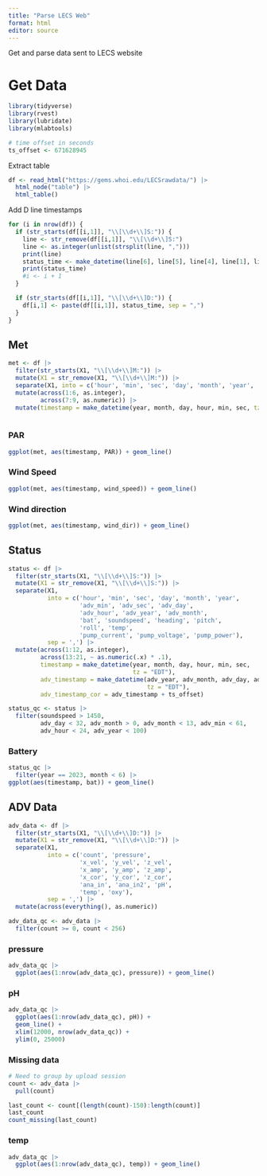 ```yaml
---
title: "Parse LECS Web"
format: html
editor: source
---
```


Get and parse data sent to LECS website

# Get Data

```r
library(tidyverse)
library(rvest)
library(lubridate)
library(mlabtools)

# time offset in seconds
ts_offset <- 671628945
```

Extract table

```r
df <- read_html("https://gems.whoi.edu/LECSrawdata/") |> 
  html_node("table") |> 
  html_table()
```

Add D line timestamps

```r
for (i in nrow(df)) {
  if (str_starts(df[[i,1]], "\\[\\d+\\]S:")) {
    line <- str_remove(df[[i,1]], "\\[\\d+\\]S:")
    line <- as.integer(unlist(strsplit(line, ",")))
    print(line)
    status_time <- make_datetime(line[6], line[5], line[4], line[1], line[2], line[3])
    print(status_time)
    #i <- i + 1
  }

  if (str_starts(df[[i,1]], "\\[\\d+\\]D:")) {
    df[i,1] <- paste(df[[i,1]], status_time, sep = ",")
  }
}
```

## Met

```r
met <- df |> 
  filter(str_starts(X1, "\\[\\d+\\]M:")) |> 
  mutate(X1 = str_remove(X1, "\\[\\d+\\]M:")) |> 
  separate(X1, into = c('hour', 'min', 'sec', 'day', 'month', 'year', 'PAR', 'wind_speed', 'wind_dir'), sep = ',') |> 
  mutate(across(1:6, as.integer),
         across(7:9, as.numeric)) |> 
  mutate(timestamp = make_datetime(year, month, day, hour, min, sec, tz = "EDT"))
  
```

### PAR

```r
ggplot(met, aes(timestamp, PAR)) + geom_line()
```

### Wind Speed

```r
ggplot(met, aes(timestamp, wind_speed)) + geom_line()
```

### Wind direction

```r
ggplot(met, aes(timestamp, wind_dir)) + geom_line()
```

## Status

```r
status <- df |> 
  filter(str_starts(X1, "\\[\\d+\\]S:")) |> 
  mutate(X1 = str_remove(X1, "\\[\\d+\\]S:")) |> 
  separate(X1, 
           into = c('hour', 'min', 'sec', 'day', 'month', 'year',
                    'adv_min', 'adv_sec', 'adv_day', 
                    'adv_hour', 'adv_year', 'adv_month',
                    'bat', 'soundspeed', 'heading', 'pitch', 
                    'roll', 'temp', 
                    'pump_current', 'pump_voltage', 'pump_power'),
           sep = ',') |>
  mutate(across(1:12, as.integer),
         across(13:21, ~ as.numeric(.x) * .1),
         timestamp = make_datetime(year, month, day, hour, min, sec,
                                   tz = "EDT"),
         adv_timestamp = make_datetime(adv_year, adv_month, adv_day, adv_hour, adv_min, adv_sec, 
                                       tz = "EDT"),
         adv_timestamp_cor = adv_timestamp + ts_offset)

status_qc <- status |> 
  filter(soundspeed > 1450, 
         adv_day < 32, adv_month > 0, adv_month < 13, adv_min < 61, 
         adv_hour < 24, adv_year < 100)
```

### Battery

```r
status_qc |> 
  filter(year == 2023, month < 6) |> 
ggplot(aes(timestamp, bat)) + geom_line()
```

## ADV Data

```r
adv_data <- df |> 
  filter(str_starts(X1, "\\[\\d+\\]D:")) |> 
  mutate(X1 = str_remove(X1, "\\[\\d+\\]D:")) |> 
  separate(X1, 
           into = c('count', 'pressure', 
                    'x_vel', 'y_vel', 'z_vel',
                    'x_amp', 'y_amp', 'z_amp',
                    'x_cor', 'y_cor', 'z_cor',
                    'ana_in', 'ana_in2', 'pH', 
                    'temp', 'oxy'),
           sep = ',') |>
  mutate(across(everything(), as.numeric))

adv_data_qc <- adv_data |> 
  filter(count >= 0, count < 256) 
```

### pressure

```r
adv_data_qc |> 
  ggplot(aes(1:nrow(adv_data_qc), pressure)) + geom_line()
```

### pH

```r
adv_data_qc |> 
  ggplot(aes(1:nrow(adv_data_qc), pH)) +
  geom_line() +
  xlim(12000, nrow(adv_data_qc)) +
  ylim(0, 25000)
```

### Missing data

```r
# Need to group by upload session
count <- adv_data |> 
  pull(count)

last_count <- count[(length(count)-150):length(count)]
last_count
count_missing(last_count)
```


### temp

```r
adv_data_qc |> 
  ggplot(aes(1:nrow(adv_data_qc), temp)) + geom_line()
```